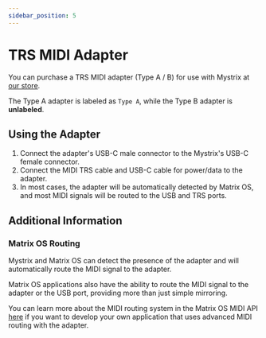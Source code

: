 ```yaml
---
sidebar_position: 5
---
```


# TRS MIDI Adapter

You can purchase a TRS MIDI adapter (Type A / B) for use with Mystrix at [our store](https://203.io/products/matrix-midi-out-adapter).

The Type A adapter is labeled as `Type A`, while the Type B adapter is **unlabeled**.

## Using the Adapter

1. Connect the adapter's USB-C male connector to the Mystrix's USB-C female connector.
2. Connect the MIDI TRS cable and USB-C cable for power/data to the adapter.
3. In most cases, the adapter will be automatically detected by Matrix OS, and most MIDI signals will be routed to the USB and TRS ports.

## Additional Information

### Matrix OS Routing

Mystrix and Matrix OS can detect the presence of the adapter and will automatically route the MIDI signal to the adapter.

Matrix OS applications also have the ability to route the MIDI signal to the adapter or the USB port, providing more than just simple mirroring.

You can learn more about the MIDI routing system in the Matrix OS MIDI API [here](/docs/Developer/MatrixOSApplicationCppAPI/MIDI) if you want to develop your own application that uses advanced MIDI routing with the adapter.
